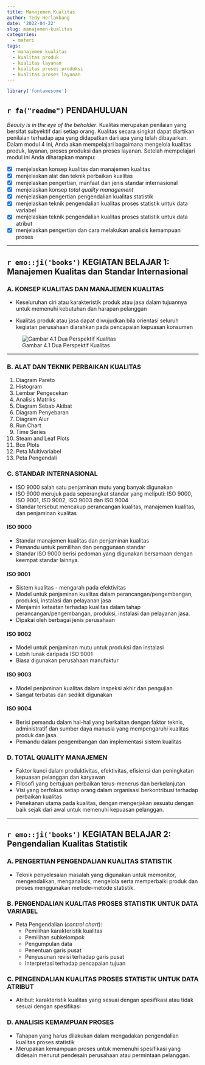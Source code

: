 ```yaml
---
title: Manajemen Kualitas
author: Tedy Herlambang
date: '2022-04-22'
slug: manajemen-kualitas
categories:
  - materi
tags:
  - manajemen kualitas
  - kualitas produk
  - kualitas layanan
  - kualitas proses produksi
  - kualitas proses layanan
---
```



```r
library('fontawesome')
```

## `r fa("readme")` PENDAHULUAN
*Beauty is in the eye of the beholder*. Kualitas merupakan penilaian yang bersifat subyektif dari setiap orang. Kualitas secara singkat dapat diartikan penilaian terhadap apa yang didapatkan dari apa yang telah dibayarkan. Dalam modul 4 ini, Anda akan mempelajari bagaimana mengelola kualitas produk, layanan, proses produksi dan proses layanan. Setelah mempelajari modul ini Anda diharapkan mampu:

- [x] menjelaskan konsep kualitas dan manajemen kualitas
- [x] menjelaskan alat dan teknik perbaikan kualitas
- [x] menjelaskan pengertian, manfaat dan jenis standar internasional
- [x] menjelaskan konsep *total quality management*
- [x] menjelaskan pengertian pengendalian kualitas statistik
- [x] menjelaskan teknik pengendalian kualitas proses statistik untuk data variabel
- [x] menjelaskan teknik pengendalian kualitas proses statistik untuk data atribut
- [x] menjelaskan pengertian dan cara melakukan analisis kemampuan proses

---

## `r emo::ji('books')` KEGIATAN BELAJAR 1: Manajemen Kualitas dan Standar Internasional
### A. KONSEP KUALITAS DAN MANAJEMEN KUALITAS

- Keseluruhan ciri atau karakteristik produk atau jasa dalam tujuannya untuk memenuhi kebutuhan dan harapan pelanggan

- Kualitas produk atau jasa dapat diwujudkan bila orientasi seluruh kegiatan perusahaan diarahkan pada pencapaian kepuasan konsumen

![Gambar 4.1 Dua Perspektif Kualitas](dua-perspektif-kualitas.png)


---

### B. ALAT DAN TEKNIK PERBAIKAN KUALITAS

1. Diagram Pareto
2. Histogram
3. Lembar Pengecekan
4. Analisis Matriks
5. Diagram Sebab Akibat
6. Diagram Penyebaran
7. Diagram Alur
8. Run Chart
9. Time Series
10. Steam and Leaf Plots
11. Box Plots
12. Peta Multivariabel
13. Peta Pengendali

### C. STANDAR INTERNASIONAL

- ISO 9000 salah satu penjaminan mutu yang banyak digunakan
- ISO 9000 merujuk pada seperangkat standar yang meliputi: ISO 9000, ISO 9001, ISO 9002, ISO 9003 dan ISO 9004
- Standar tersebut mencakup perancangan kualitas, manajemen kualitas, dan penjaminan kualitas

#### ISO 9000

- Standar manajemen kualitas dan penjaminan kualitas
- Pemandu untuk pemilihan dan penggunaan standar
- Standar ISO 9000 berisi pedoman yang digunakan bersamaan dengan keempat standar lainnya.

#### ISO 9001

- Sistem kualitas - mengarah pada efektivitas
- Model untuk penjaminan kualitas dalam perancangan/pengembangan, produksi, instalasi dan pelayanan jasa
- Menjamin ketaatan terhadap kualitas dalam tahap perancangan/pengembangan, produksi, instalasi dan pelayanan jasa.
- Dipakai oleh berbagai jenis perusahaan

#### ISO 9002

- Model untuk penjaminan mutu untuk produksi dan instalasi
- Lebih lunak daripada ISO 9001
- Biasa digunakan perusahaan manufaktur

#### ISO 9003

- Model penjaminan kualitas dalam inspeksi akhir dan pengujian
- Sangat terbatas dan sedikit digunakan


#### ISO 9004

- Berisi pemandu dalam hal-hal yang berkaitan dengan faktor teknis, administratif dan sumber daya manusia yang mempengaruhi kualitas produk dan jasa. 
- Pemandu dalam pengembangan dan implementasi sistem kualitas

### D. TOTAL QUALITY MANAJEMEN

- Faktor kunci dalam produktivitas, efektivitas, efisiensi dan peningkatan kepuasan pelanggan dan karyawan
- Filosofi yang bertujuan perbaikan terus-menerus dan berkelanjutan
- Visi yang berfokus setiap orang dalam organisasi berkontribusi terhadap perbaikan kualitas
- Penekanan utama pada kualitas, dengan mengerjakan sesuatu dengan baik sejak dari awal untuk memenuhi kepuasan pelanggan.

---

## `r emo::ji('books')` KEGIATAN BELAJAR 2: Pengendalian Kualitas Statistik
### A. PENGERTIAN PENGENDALIAN KUALITAS STATISTIK

- Teknik penyelesaian masalah yang digunakan untuk memonitor, mengendalikan, menganalisis, mengelola serta memperbaiki produk dan proses menggunakan metode-metode statistik.

### B. PENGENDALIAN KUALITAS PROSES STATISTIK UNTUK DATA VARIABEL
- Peta Pengendalian (*control chart*):
  + Pemilihan karakteristik kualitas
  + Pemilihan subkelompok
  + Pengumpulan data
  + Penentuan garis pusat
  + Penyusunan revisi terhadap garis pusat
  + Interpretasi terhadap pencapaian tujuan

### C. PENGENDALIAN KUALITAS PROSES STATISTIK UNTUK DATA ATRIBUT

- Atribut: karakteristik kualitas yang sesuai dengan spesifikasi atau tidak sesuai dengan spesifikasi

### D. ANALISIS KEMAMPUAN PROSES

- Tahapan yang harus dilakukan dalam mengadakan pengendalian kualitas proses statistik
- Merupakan kemampuan proses untuk memenuhi spesifikasi yang didesain menurut pendesain perusahaan atau permintaan pelanggan.

<br />

<!-- AddToAny BEGIN -->
<div class="a2a_kit a2a_kit_size_16 a2a_default_style"; data-a2a-url="https://bangtedy.github.io/mop" data-a2a-title="Manajemen Kualitas">
<a class="a2a_button_whatsapp"></a>
<a class="a2a_button_telegram"></a>
<a class="a2a_button_facebook"></a>
<a class="a2a_button_twitter"></a>
</div>
<script async src="https://static.addtoany.com/menu/page.js"></script>
<!-- AddToAny END -->

